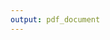 ```yaml
---
output: pdf_document
---
```


\linespread{1}\selectfont

\begin{centering}

© Copyright 2021 \break
Min Hwangbo

\end{centering}

\linespread{1.6}\selectfont
